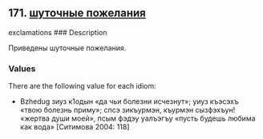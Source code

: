 ## 171. <a href =  'https://agricolamz.github.io/The_Circassian_Isoglosses_Database/171.html'>шуточные пожелания</a>
exclamations
### Description

Приведены шуточные пожелания.

### Values
There are the following value for each idiom:

* Bzhedug  зиуз к1одын «да чьи болезни исчезнут»; уиуз къэсэхъ «твою болезнь приму»; спсэ зикъурмэн, къурмэн сызфэхъун! «жертва души моей», псым фэдэу уалъэгъу «пусть будешь любима как вода» [Ситимова 2004: 118] 

